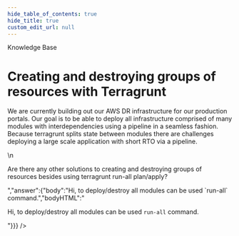 ```yaml
---
hide_table_of_contents: true
hide_title: true
custom_edit_url: null
---
```



<CenterLayout>
<span className="title">Knowledge Base</span>
<h1>Creating and destroying groups of resources with Terragrunt</h1>
<GitHub discussion={{"id":"D_kwDOF8slf84AOaVO","number":108,"author":{"login":"pete0emerson"},"title":"Creating and destroying groups of resources with Terragrunt","body":"We are currently building out our AWS DR infrastructure for our production portals. Our goal is to be able to deploy all infrastructure comprised of many modules with interdependencies using a pipeline in a seamless fashion. Because terragrunt splits state between modules there are challenges deploying a large scale application with short RTO via a pipeline.\r\n\r\nAre there any other solutions to creating and destroying groups of resources besides using terragrunt run-all plan/apply?","bodyHTML":"<p dir=\"auto\">We are currently building out our AWS DR infrastructure for our production portals. Our goal is to be able to deploy all infrastructure comprised of many modules with interdependencies using a pipeline in a seamless fashion. Because terragrunt splits state between modules there are challenges deploying a large scale application with short RTO via a pipeline.</p>\n<p dir=\"auto\">Are there any other solutions to creating and destroying groups of resources besides using terragrunt run-all plan/apply?</p>","answer":{"body":"Hi, to deploy/destroy all modules can be used `run-all` command.","bodyHTML":"<p dir=\"auto\">Hi, to deploy/destroy all modules can be used <code class=\"notranslate\">run-all</code> command.</p>"}}} />

</CenterLayout>
  

<!-- ##DOCS-SOURCER-START
{
  "sourcePlugin": "github-discussions",
  "hash": "1357f202d9b4211cb0b089f163fe4324"
}
##DOCS-SOURCER-END -->
